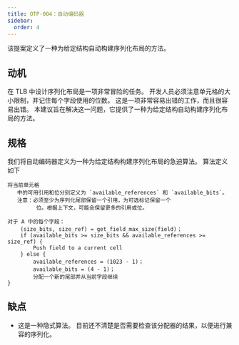```yaml
---
title: OTP-004：自动编码器
sidebar:
  order: 4
---
```


该提案定义了一种为给定结构自动构建序列化布局的方法。

## 动机

在 TLB 中设计序列化布局是一项非常冒险的任务。 开发人员必须注意单元格的大小限制，并记住每个字段使用的位数。 这是一项非常容易出错的工作，而且很容易出错。 本建议旨在解决这一问题，它提供了一种为给定结构自动构建序列化布局的方法。

## 规格

我们将自动编码器定义为一种为给定结构构建序列化布局的急迫算法。 算法定义如下

```text
将当前单元格 
   中的可用引用和位分别定义为 `available_references` 和 `available_bits`。
   注意：必须至少为序列化尾部保留一个引用，为可选标记保留一个 
         位。根据上下文，可能会保留更多的引用或位。 

对于 A 中的每个字段：
    (size_bits, size_ref) = get_field_max_size(field)；
    if (available_bits >= size_bits && available_references >= size_ref) {
        Push field to a current cell
    } else {
        available_references = (1023 - 1)；
        available_bits = (4 - 1)；
        分配一个新的尾部并从当前字段继续
}
```

## 缺点

- 这是一种隐式算法。 目前还不清楚是否需要检查该分配器的结果，以便进行兼容的序列化。
